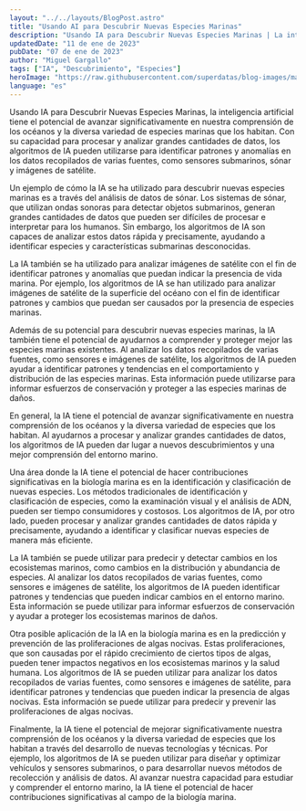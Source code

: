 ```yaml
---
layout: "../../layouts/BlogPost.astro"
title: "Usando AI para Descubrir Nuevas Especies Marinas"
description: "Usando IA para Descubrir Nuevas Especies Marinas | La inteligencia artificial, o IA, es un campo en rápido crecimiento que tiene el potencial de revolucionar una amplia variedad de industrias. En este artículo, exploraremos solo algunas de las muchas razones por las que la IA es un recurso valioso para negocios de todo tipo."
updatedDate: "11 de ene de 2023"
pubDate: "07 de ene de 2023"
author: "Miguel Gargallo"
tags: ["IA", "Descubrimiento", "Especies"]
heroImage: "https://raw.githubusercontent.com/superdatas/blog-images/main/ai-advancement-science.png"
language: "es"
---
```


Usando IA para Descubrir Nuevas Especies Marinas, la inteligencia artificial tiene el potencial de avanzar significativamente en nuestra comprensión de los océanos y la diversa variedad de especies marinas que los habitan. Con su capacidad para procesar y analizar grandes cantidades de datos, los algoritmos de IA pueden utilizarse para identificar patrones y anomalías en los datos recopilados de varias fuentes, como sensores submarinos, sónar y imágenes de satélite.

Un ejemplo de cómo la IA se ha utilizado para descubrir nuevas especies marinas es a través del análisis de datos de sónar. Los sistemas de sónar, que utilizan ondas sonoras para detectar objetos submarinos, generan grandes cantidades de datos que pueden ser difíciles de procesar e interpretar para los humanos. Sin embargo, los algoritmos de IA son capaces de analizar estos datos rápida y precisamente, ayudando a identificar especies y características submarinas desconocidas.

La IA también se ha utilizado para analizar imágenes de satélite con el fin de identificar patrones y anomalías que puedan indicar la presencia de vida marina. Por ejemplo, los algoritmos de IA se han utilizado para analizar imágenes de satélite de la superficie del océano con el fin de identificar patrones y cambios que puedan ser causados ​​por la presencia de especies marinas.

Además de su potencial para descubrir nuevas especies marinas, la IA también tiene el potencial de ayudarnos a comprender y proteger mejor las especies marinas existentes. Al analizar los datos recopilados de varias fuentes, como sensores e imágenes de satélite, los algoritmos de IA pueden ayudar a identificar patrones y tendencias en el comportamiento y distribución de las especies marinas. Esta información puede utilizarse para informar esfuerzos de conservación y proteger a las especies marinas de daños.

En general, la IA tiene el potencial de avanzar significativamente en nuestra comprensión de los océanos y la diversa variedad de especies que los habitan. Al ayudarnos a procesar y analizar grandes cantidades de datos, los algoritmos de IA pueden dar lugar a nuevos descubrimientos y una mejor comprensión del entorno marino.

Una área donde la IA tiene el potencial de hacer contribuciones significativas en la biología marina es en la identificación y clasificación de nuevas especies. Los métodos tradicionales de identificación y clasificación de especies, como la examinación visual y el análisis de ADN, pueden ser tiempo consumidores y costosos. Los algoritmos de IA, por otro lado, pueden procesar y analizar grandes cantidades de datos rápida y precisamente, ayudando a identificar y clasificar nuevas especies de manera más eficiente.

La IA también se puede utilizar para predecir y detectar cambios en los ecosistemas marinos, como cambios en la distribución y abundancia de especies. Al analizar los datos recopilados de varias fuentes, como sensores e imágenes de satélite, los algoritmos de IA pueden identificar patrones y tendencias que pueden indicar cambios en el entorno marino. Esta información se puede utilizar para informar esfuerzos de conservación y ayudar a proteger los ecosistemas marinos de daños.

Otra posible aplicación de la IA en la biología marina es en la predicción y prevención de las proliferaciones de algas nocivas. Estas proliferaciones, que son causadas por el rápido crecimiento de ciertos tipos de algas, pueden tener impactos negativos en los ecosistemas marinos y la salud humana. Los algoritmos de IA se pueden utilizar para analizar los datos recopilados de varias fuentes, como sensores e imágenes de satélite, para identificar patrones y tendencias que pueden indicar la presencia de algas nocivas. Esta información se puede utilizar para predecir y prevenir las proliferaciones de algas nocivas.

Finalmente, la IA tiene el potencial de mejorar significativamente nuestra comprensión de los océanos y la diversa variedad de especies que los habitan a través del desarrollo de nuevas tecnologías y técnicas. Por ejemplo, los algoritmos de IA se pueden utilizar para diseñar y optimizar vehículos y sensores submarinos, o para desarrollar nuevos métodos de recolección y análisis de datos. Al avanzar nuestra capacidad para estudiar y comprender el entorno marino, la IA tiene el potencial de hacer contribuciones significativas al campo de la biología marina.
